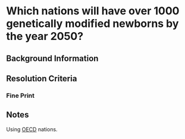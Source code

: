 
# Which nations will have over 1000 genetically modified newborns by the year 2050?

## Background Information

## Resolution Criteria

### Fine Print

## Notes

Using [OECD](https://www.oecd.org/en/about/members-partners.html) nations.

